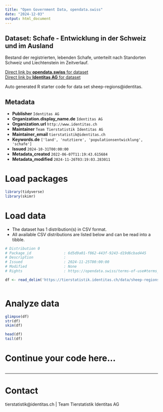 ```yaml
---
title: "Open Government Data, opendata.swiss"
date: "2024-12-03"
output: html_document
---
```


## Dataset: Schafe - Entwicklung in der Schweiz und im Ausland

Bestand der registrierten, lebenden Schafe, unterteilt nach Standorten Schweiz und Liechtenstein im Zeitverlauf. 

[Direct link by **opendata.swiss** for dataset](https://opendata.swiss/de/dataset/schafe-entwicklung-in-der-schweiz-und-im-ausland)<br>
[Direct link by **Identitas AG** for dataset](https://tierstatistik.identitas.ch/)

Auto generated R starter code for data set sheep-regions@identitas.

## Metadata

- **Publisher** `Identitas AG`
- **Organization.display_name.de** `Identitas AG`
- **Organization.url** `http://www.identitas.ch`
- **Maintainer** `Team Tierstatistik Identitas AG`
- **Maintainer_email** `tierstatistik@identitas.ch`
- **Keywords.de** `['land', 'nutztiere', 'populationsentwicklung', 'schafe']`
- **Issued** `2024-10-31T00:00:00`
- **Metadata_created** `2022-06-07T11:19:43.615684`
- **Metadata_modified** `2024-11-26T03:19:03.283011`


# Load packages

```r

library(tidyverse)
library(skimr)

```

# Load data

-   The dataset has 1 distribution(s) in CSV format.
-   All available CSV distributions are listed below and can be read into a tibble.

```r

# Distribution 0
# Package_id               : 6d5d9a01-f862-443f-9243-d19d6cbad445
# Description              : 
# Issued                   : 2024-11-25T00:00:00
# Modified                 : None
# Rights                   : https://opendata.swiss/terms-of-use#terms_by

df <- read_delim('https://tierstatistik.identitas.ch/data/sheep-regions.csv')



```

# Analyze data

```r

glimpse(df)
str(df)
skim(df)

head(df)
tail(df)

```

# Continue your code here...

```r

```

------------------------------------------------------------------------

# Contact

tierstatistik@identitas.ch | Team Tierstatistik Identitas AG
